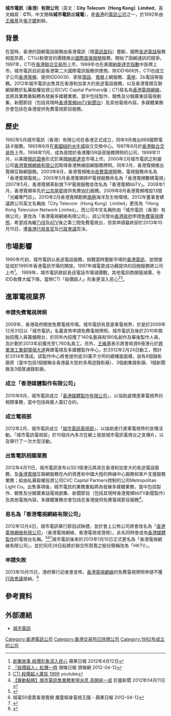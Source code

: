 {{Infobox Company 
| company_name = 城市電訊
| company_logo = [[File:CityTelecomHK_logo.svg|File:CityTelecomHK logo.svg]]
| company_type = 
| company_slogan =
| foundation = 1992年5月19日（{{age in years and days|1992|5|19|age=no}}）
| location = {{HKG}} 
| key_people = [[王維基|王維基]]、[[張子建_(香港電視)|張子建]]、[[楊主光|楊主光]]、[[黎汝傑|黎汝傑]]、[[杜惠冰|杜惠冰]]、[[黃雅麗|黃雅麗]]
| industry = [[電訊|電訊]]（[[香港寬頻|香港寬頻]]，已於2012年出售）<br> [[多媒體製作|多媒體製作]]（[[香港電視網絡|香港電視]]，2012年起）
| successor = [[香港電視網絡|香港電視]]
| subsid = [[香港寬頻|香港寬頻]]
| revenue = 16.8億[[港元|港元]]（2011年度）
| operating_income = 
| net_income = 3.1億[[港元|港元]]（2011年度）
| num_employees = 3,080
| assets = 22.6億[[港元|港元]]（2011年度）
| earnings per share = 0.41[[港元|港元]]（2011年）
| market_value = 31.26億[[港元|港元]]（2012年5月22日）
| homepage = [http://www.ctigroup.com.hk www.ctigroup.com.hk]
}}

'''城市電訊（香港）有限公司'''（英文：'''City Telecom（Hong Kong）Limited'''，英文縮寫：'''CTI'''，中文簡稱'''城市電訊'''或'''城電'''），是[[香港|香港]]的[[電訊公司|電訊公司]]之一，於1992年由[[王維基|王維基]]及[[張子建_(香港電視)|張子建]]創辦。

==背景==
在當時，香港的固網電話服務由香港電訊（現[[電訊盈科|電訊盈科]]）壟斷，國際[[長途電話|長途電話]]服務相當昂貴，CTI以較便宜的價錢推出[[國際直接撥號|國際直接撥號]]服務，開始了固網通訊的競爭。1997年，CTI在[[香港聯合交易所|香港聯合交易所]]上市，1999年也在美國[[NASDAQ|納斯達克指數]]中掛牌上市。城市電訊目前是香港第二大國際電訊服務供應商。除IDD1666外，CTI也成立子公司[[香港寬頻|香港寬頻]]，提供IDD0030、家居[[電話|電話]]、[[寬頻|寬頻]]上網服務、[[電視|電視]]、2b電話等服務。2012年城市電訊出售其在香港和加拿大的長途電話服務，以及香港寬頻互聯網服務於私募股權投資公司CVC Capital Partners後；CTI易名為[[香港電視網絡|香港電視網絡]]，並將其業務重點轉為發展多媒體業務，當中包括製作、銷售及分銷廣東話電視劇集、新聞節目（包括其現時[[香港寬頻bbTV|香港寬頻bbTV]][[香港新聞台|新聞台]]）及其他電視內容。多媒體業務亦會包括在香港提供免費電視節目服務。

== 歷史 ==
1992年5月城市電訊（香港）有限公司在香港正式成立，同年9月推出888國際電話卡服務。1993年6月在[[美國|美國]][[紐約|紐約]][[水牛城|水牛城]]設立交換中心。1997年8月於[[香港聯合交易所|香港聯合交易所]]上市。1998年11月，成為首間於香港獲ISR話音服務牌照的公司，1999年11月，以美國[[預託證券|預託證券]]形式於美國[[納斯達克|納斯達克]]市場上市。2000年2月城市電訊之附屬公司[[香港寬頻|香港寬頻網絡有限公司]]取得香港無線固網服務牌照。同年3月，香港寬頻推出寬頻互聯網服務。2003年8月，香港寬頻推出[[收費電視|收費電視]]服務，電視服務命名為「香港寬頻電視」。2005年5月香港寬頻將IP電視服務命名為「香港寬頻數碼電視」2007年5月，香港寬頻革新旗下IP電視服務並改名為「香港寬頻bbTV」。2008年1月，香港寬頻率先於[[公共屋邨|公共屋邨]]提供免費[[WiFi|WiFi]]服務。2009年8月香港寬頻增設13間「光纖專門店」。2010年2月香港寬頻勘察[[南極|南極]]海洋及生物環境。2012年董事會建議將公司英文名稱由「City Telecom（Hong Kong）Limited」更改為「Hong Kong Television Network Limited」，而公司中文名稱則由「城市電訊（香港）有限公司」更改為「香港電視網絡有限公司」，該公司曾向[[香港政府|香港政府]]申請[[香港免費電視牌照爭議|免費電視牌照]]，希望成為繼[[TVB|TVB]]及[[亞洲電視|ATV]]後之第三間免費電視台，但其申請最終卻於2013年10月15日，遭[[香港特別行政區行政長官|香港行政長官]]及[[香港特別行政區行政會議|行政會議]]否決。

==市場影響==

1990年代初，城市電訊以長途電話服務，挑戰當時壟斷市場的[[香港電訊|香港電訊]]，並間接促成於1995年香港電訊市場的開放。1997年城電更成功藉提供的回撥服務將公司上市<ref>[http://hk.apple.nextmedia.com/financeestate/art/20120412/16240558 創業故事 殺價形象深入民心] {{Wayback|url=http://hk.apple.nextmedia.com/financeestate/art/20120412/16240558 |date=20160304213906 }}蘋果日報 2012年4月12日</ref>。
1999年，城市電訊掀起長途電話市場減價戰，其他電訊商跟隨減價，令IDD收費大幅下降，當時CTI「殺價超人」形象更深入民心<ref>[http://news.hkheadline.com/dailynews/content_hk/2012/04/12/186596.asp 「殺價超人」紅爆一時] {{Wayback|url=http://news.hkheadline.com/dailynews/content_hk/2012/04/12/186596.asp |date=20130123073355 }}頭條日報 頭條網 2012-04-12</ref><ref>[http://www.youtube.com/watch?v=H3OZMxt419M CTI 殺價超人廣告 1999] {{Wayback|url=http://www.youtube.com/watch?v=H3OZMxt419M |date=20200702190410 }}youtube</ref>。

== 進軍電視業界 ==

=== 申請免費電視牌照 ===

{{see|香港免費電視牌照爭議}}

2009年，香港政府開放免費電視市場。城市電訊有意進軍電視界，於是於2009年12月31日以「城市電訊」名義宣佈申請免費電視牌照。城市電訊及後於2010年開始招攬人員籌備開台，於同年內招攬了140名藝員和180名創作及幕後製作人員，及計劃於2013年前擴充至1,760名員工。另外，[[王維基|王維基]]表示將會耗資6億港元於[[將軍澳工業邨|將軍澳工業邨]][[環保大道|環保大道]]興建電視及多媒體製作中心，於2012年2月24日動工，預計於2014年落成。該製作中心將會提供逾30萬平方呎的總樓面面積，設有8個錄影廠房（當中包括1個號稱全香港最大型的多用途錄影廠）、3個劇集錄影廠、1個新聞廠及3個普通錄影廠。

===成立「香港媒體製作有限公司」===
2010年8月，城市電訊成立「[[香港媒體製作|香港媒體製作有限公司]]」，以協助處理進軍電視界的相關事務，當中包括與藝人簽訂合約。

===成立電視部===
2012年2月，城市電訊成立「[[城市電訊電視部|城市電訊電視部]]」，以協助進行進軍電視界的宣傳活動。「城市電訊電視部」於10個月內多次在網上發放城市電訊電視台之宣傳片，以及舉行了一次大型活動。

===出售電訊相關業務===
2012年4月11日，城市電訊宣布以50.1億港元將其在香港和加拿大的長途電話服務，及[[香港寬頻|香港寬頻]]互聯網服務在內的資產和中國大陸的熱線中心服務和客戶支援服務業務；給由私募股權投資公司CVC Capital Partners控制的公司Metropolitan Light Co。出售事項後，城市電訊的業務重點將為發展多媒體業務，當中包括製作、銷售及分銷廣東話電視劇集、新聞節目（包括其現時香港寬頻bbTV新聞製作）及其他電視內容。多媒體業務亦會包括在香港提供免費電視節目服務<ref>[http://hk.jrj.com.cn/2012/04/11092112713138.shtml 【異動點睛】城市電訊售業務套現派息 高開逾一成] {{Wayback|url=http://hk.jrj.com.cn/2012/04/11092112713138.shtml |date=20200916114411 }}巨靈新聞 2012年04月11日</ref>。

===易名為「香港電視網絡有限公司」===
2012年12月4日，城市電訊舉行節目試映禮，並於會上公佈公司將會改名為「[[香港電視網絡|香港電視網絡有限公司]]」（香港電視網絡、香港電視或港視）。此名同時會成為[[香港媒體製作|香港媒體製作]]的電視台名稱。<ref>{{Cite web |url=http://reg.hkbn.net/ctigroup_admin/files_upload/20110815_MultimediaCenter_PR_C.pdf |title=城市電訊銳意打造世界級多媒體創作中心 創意之門 由此打開 |accessdate=2011-08-15 |archive-date=2020-11-24 |archive-url=https://web.archive.org/web/20201124233149/https://reg.hkbn.net/ctigroup_admin/files_upload/20110815_MultimediaCenter_PR_C.pdf |dead-url=no }}</ref><ref>城電50億賣香港寬頻 魔童瞓身電視王國 - 蘋果日報 2012-04-12</ref><ref>{{Cite web |url=http://www.quamnet.com/newscontent.action?articleId=2508861&listSectionCode=NEW_ALL |title=城電(01137)建議改名為「香港電視網絡有限公司 |access-date=2012-12-26 |archive-url=https://web.archive.org/web/20131022125803/http://www.quamnet.com/newscontent.action?articleId=2508861&listSectionCode=NEW_ALL |archive-date=2013-10-22 |dead-url=yes }}</ref>城市電訊後來於2013年1月10日正式更名為「香港電視網絡有限公司」，並於同月28日起將於聯交所買賣之股份簡稱改為「HKTV」。

===申請失敗===
2013年10月15日，港府舉行記者會宣佈，[[香港電視網絡|香港電視網絡]]的免費電視牌照申請不獲[[香港行政會議|行政會議]]接納。<ref>{{cite news|url=http://www.info.gov.hk/gia/general/201310/15/P201310150659.htm|title=行政長官會同行政會議原則上批准兩宗免費電視牌照申請|publisher=政府新聞公報|date=2013-10-15|quote=而香港電視網絡有限公司的申請則不獲接納|accessdate=2013-10-20|archive-date=2013-10-21|archive-url=https://web.archive.org/web/20131021001741/http://www.info.gov.hk/gia/general/201310/15/P201310150659.htm|dead-url=no}}</ref>

== 參考資料 ==
{{Reflist}}

==外部連結==
*[https://web.archive.org/web/20071018031805/http://www.ctigroup.com.hk/chi/about_overview.html 城市電訊]

[[Category:香港電訊公司|Category:香港電訊公司]]
[[Category:香港交易所已除牌公司|Category:香港交易所已除牌公司]]
[[Category:1992年成立的公司|Category:1992年成立的公司]]